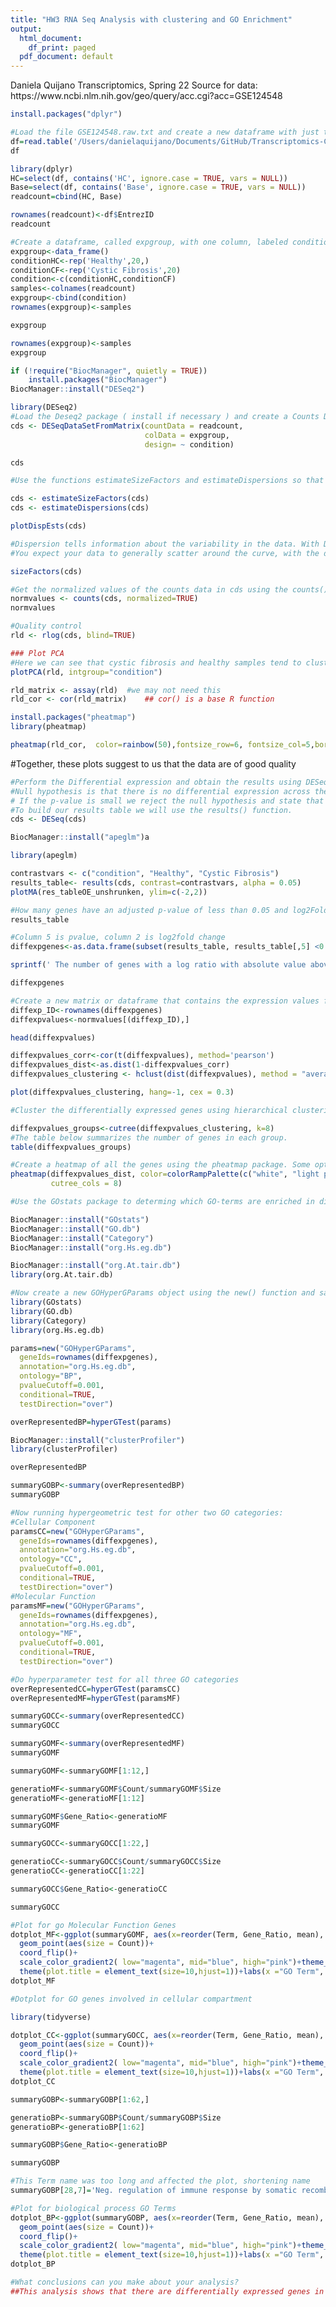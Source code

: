```yaml
---
title: "HW3 RNA Seq Analysis with clustering and GO Enrichment"
output:
  html_document:
    df_print: paged
  pdf_document: default
---
```

Daniela Quijano
Transcriptomics, Spring 22
Source for data: https://www.ncbi.nlm.nih.gov/geo/query/acc.cgi?acc=GSE124548

```r
install.packages("dplyr")
```

```r
#Load the file GSE124548.raw.txt and create a new dataframe with just the columns with the raw counts for healthy (HC) and CF patients before treatment (Base) and call it readcount. Use the third column (EntrezID) in the original file as the rownames of readcount.
df=read.table('/Users/danielaquijano/Documents/GitHub/Transcriptomics-Course-Projects/source_files/GSE124548.raw.fixed.txt', sep = '\t',header =TRUE)
df
```

```r
library(dplyr) 
HC=select(df, contains('HC', ignore.case = TRUE, vars = NULL))
Base=select(df, contains('Base', ignore.case = TRUE, vars = NULL))
readcount=cbind(HC, Base)
```

```r
rownames(readcount)<-df$EntrezID
readcount
```
```r
#Create a dataframe, called expgroup, with one column, labeled condition, that correctly assigns which column is healthy and which is CF. Use the column names of readcount as rownames of expgroup.
expgroup<-data_frame()
conditionHC<-rep('Healthy',20,)
conditionCF<-rep('Cystic Fibrosis',20)
condition<-c(conditionHC,conditionCF)
samples<-colnames(readcount)
expgroup<-cbind(condition)
rownames(expgroup)<-samples
```


```r
expgroup
```


```r
rownames(expgroup)<-samples
expgroup
```
```r
if (!require("BiocManager", quietly = TRUE))
    install.packages("BiocManager")
BiocManager::install("DESeq2")
```


```r
library(DESeq2)
#Load the Deseq2 package ( install if necessary ) and create a Counts Dataset Matrix using the command DESeqDataSetFromMatrix() and call it cds.
cds <- DESeqDataSetFromMatrix(countData = readcount,
                              colData = expgroup,
                              design= ~ condition)
```


```r
cds
```
```r
#Use the functions estimateSizeFactors and estimateDispersions so that Deseq2 can correct for size of library and estimates the dispersion. Plot the dispersion using plotDispEsts. What does the graph tell you?

```

```r
cds <- estimateSizeFactors(cds)
cds <- estimateDispersions(cds)
```

```r
plotDispEsts(cds)
```
```r
#Dispersion tells information about the variability in the data. With DESeq2 the dispersion is higher for small mean counts and lower for large mean counts. The idea behind fitting a curve to the data is that different genes will have different scales of biological variability, but, over all genes, there will be a distribution of reasonable estimates of dispersion.This curve is displayed as a red line in the figure below, which plots the estimate for the expected dispersion value for genes of a given expression strength. Shrinking the values toward the curve could result in false positives, so these values are not shrunken. These genes are shown surrounded by blue circles below.
#You expect your data to generally scatter around the curve, with the dispersion decreasing with increasing mean expression levels.
```
```r
sizeFactors(cds)
```
```r
#Get the normalized values of the counts data in cds using the counts() function with option normalized=T and call this normvalues.
normvalues <- counts(cds, normalized=TRUE)
normvalues
```
```r
#Quality control
rld <- rlog(cds, blind=TRUE)
```


```r
### Plot PCA 
#Here we can see that cystic fibrosis and healthy samples tend to cluster together and PCA shows separation between the two groups. 
plotPCA(rld, intgroup="condition")
```
```r
rld_matrix <- assay(rld)  #we may not need this
rld_cor <- cor(rld_matrix)    ## cor() is a base R function
```
```r
install.packages("pheatmap")
library(pheatmap)

```
```r
pheatmap(rld_cor,  color=rainbow(50),fontsize_row=6, fontsize_col=5,border_color=NA)
```
 #Together, these plots suggest to us that the data are of good quality
```r
#Perform the Differential expression and obtain the results using DESeq and results functions.
#Null hypothesis is that there is no differential expression across the two sample groups (LFC == 0).
# If the p-value is small we reject the null hypothesis and state that there is evidence against the null (i.e. the gene is differentially expressed).
#To build our results table we will use the results() function. 
cds <- DESeq(cds)

```
```r
BiocManager::install("apeglm")a

library(apeglm)
```

```r
contrastvars <- c("condition", "Healthy", "Cystic Fibrosis")
results_table<- results(cds, contrast=contrastvars, alpha = 0.05)
plotMA(res_tableOE_unshrunken, ylim=c(-2,2))
```

```r
#How many genes have an adjusted p-value of less than 0.05 and log2FoldChange greater than 1 or less than -1 ? Save this list of genes as diffexpgenes
results_table
```
```r
#Column 5 is pvalue, column 2 is log2fold change
diffexpgenes<-as.data.frame(subset(results_table, results_table[,5] <0.05  & results_table[,2] < -1 | results_table[,2] > 1  ))
```
```r
sprintf(' The number of genes with a log ratio with absolute value above 1 and p value less than 0.05 is %s', nrow(diffexpgenes))
```

```r
diffexpgenes
```

```r
#Create a new matrix or dataframe that contains the expression values from normvalues for just the diffexpgenes and call it diffexpvalues.
diffexp_ID<-rownames(diffexpgenes)
diffexpvalues<-normvalues[(diffexp_ID),]
```


```r
head(diffexpvalues)

```
```r
diffexpvalues_corr<-cor(t(diffexpvalues), method='pearson')
diffexpvalues_dist<-as.dist(1-diffexpvalues_corr)
diffexpvalues_clustering <- hclust(dist(diffexpvalues), method = "average")

```
```r
plot(diffexpvalues_clustering, hang=-1, cex = 0.3)
```

```r
#Cluster the differentially expressed genes using hierarchical clustering and use the cutree function to create 8 groups. How many genes are in each group?

diffexpvalues_groups<-cutree(diffexpvalues_clustering, k=8)
#The table below summarizes the number of genes in each group.
table(diffexpvalues_groups)
```

```r
#Create a heatmap of all the genes using the pheatmap package. Some options you should pay attention to are: - scale ( scaling gene values shows expression pattern changes rather than magnitude) - cluster_rows ( define how the rows should be clustered) - annotation_col ( color code the different samples based on a category- health or cf) - annotation_row ( color code the different genes based on the cluster they belong to)
pheatmap(diffexpvalues_dist, color=colorRampPalette(c("white", "light pink", "purple"))(50), cutree_rows = 8,
         cutree_cols = 8)
```


```r
#Use the GOstats package to determing which GO-terms are enriched in diffexpgenes. To do this you will need to install the following packages from #Bioconductor:

BiocManager::install("GOstats")
BiocManager::install("GO.db")
BiocManager::install("Category")
BiocManager::install("org.Hs.eg.db")
```
```r
BiocManager::install("org.At.tair.db")
library(org.At.tair.db)
```

```r
#Now create a new GOHyperGParams object using the new() function and save it as variable called params. The geneIds is diffexpgenes. These should be the EntrezIDs we made into rownames in the beginning. The universeGeneIds is the rownames of readcount. The annotation is org.Hs.eg and the ontology we are going to use is BP with a pvaluecutoff of 0.001 and our testDirection is over.
library(GOstats)
library(GO.db)
library(Category)
library(org.Hs.eg.db)

params=new("GOHyperGParams", 
  geneIds=rownames(diffexpgenes), 
  annotation="org.Hs.eg.db", 
  ontology="BP", 
  pvalueCutoff=0.001, 
  conditional=TRUE, 
  testDirection="over")
```
```r
overRepresentedBP=hyperGTest(params)

```

```r
BiocManager::install("clusterProfiler")
library(clusterProfiler)
```


```r
overRepresentedBP
```
```r
summaryGOBP<-summary(overRepresentedBP)
summaryGOBP
```
```r
#Now running hypergeometric test for other two GO categories:
#Cellular Component
paramsCC=new("GOHyperGParams", 
  geneIds=rownames(diffexpgenes), 
  annotation="org.Hs.eg.db", 
  ontology="CC", 
  pvalueCutoff=0.001, 
  conditional=TRUE, 
  testDirection="over")
#Molecular Function
paramsMF=new("GOHyperGParams", 
  geneIds=rownames(diffexpgenes), 
  annotation="org.Hs.eg.db", 
  ontology="MF", 
  pvalueCutoff=0.001, 
  conditional=TRUE, 
  testDirection="over")
```

```r
#Do hyperparameter test for all three GO categories
overRepresentedCC=hyperGTest(paramsCC)
overRepresentedMF=hyperGTest(paramsMF)
```
```r
summaryGOCC<-summary(overRepresentedCC)
summaryGOCC
```
```r
summaryGOMF<-summary(overRepresentedMF)
summaryGOMF
```
```r
summaryGOMF<-summaryGOMF[1:12,]
```
```r
generatioMF<-summaryGOMF$Count/summaryGOMF$Size
generatioMF<-generatioMF[1:12]
```
```r
summaryGOMF$Gene_Ratio<-generatioMF
summaryGOMF
```


```r
summaryGOCC<-summaryGOCC[1:22,]
```
```r
generatioCC<-summaryGOCC$Count/summaryGOCC$Size
generatioCC<-generatioCC[1:22]
```
```r
summaryGOCC$Gene_Ratio<-generatioCC

```
```r
summaryGOCC
```
```r
#Plot for go Molecular Function Genes
dotplot_MF<-ggplot(summaryGOMF, aes(x=reorder(Term, Gene_Ratio, mean), y=Gene_Ratio, color=Pvalue)) +
  geom_point(aes(size = Count))+
  coord_flip()+
  scale_color_gradient2( low="magenta", mid="blue", high="pink")+theme_bw()+ggtitle("Enriched GO genes for Molecular Function")+
  theme(plot.title = element_text(size=10,hjust=1))+labs(x ="GO Term", y = "Gene Ratio")
dotplot_MF
```


```r
#Dotplot for GO genes involved in cellular compartment

library(tidyverse)

dotplot_CC<-ggplot(summaryGOCC, aes(x=reorder(Term, Gene_Ratio, mean), y=Gene_Ratio, color=Pvalue)) +
  geom_point(aes(size = Count))+
  coord_flip()+
  scale_color_gradient2( low="magenta", mid="blue", high="pink")+theme_bw()+ggtitle("Enriched GO genes for cellular compartment")+
  theme(plot.title = element_text(size=10,hjust=1))+labs(x ="GO Term", y = "Gene Ratio")
dotplot_CC
```


```r
summaryGOBP<-summaryGOBP[1:62,]
```
```r
generatioBP<-summaryGOBP$Count/summaryGOBP$Size
generatioBP<-generatioBP[1:62]
```
```r
summaryGOBP$Gene_Ratio<-generatioBP

```
```r
summaryGOBP
```
```r
#This Term name was too long and affected the plot, shortening name 
summaryGOBP[28,7]='Neg. regulation of immune response by somatic recombination of immune receptors'
```


```r
#Plot for biological process GO Terms
dotplot_BP<-ggplot(summaryGOBP, aes(x=reorder(Term, Gene_Ratio, mean), y=Gene_Ratio, color=Pvalue)) +
  geom_point(aes(size = Count))+
  coord_flip()+
  scale_color_gradient2( low="magenta", mid="blue", high="pink")+theme_bw()+ggtitle("Top 30 enriched GO genes for biological process")+
  theme(plot.title = element_text(size=10,hjust=1))+labs(x ="GO Term", y = "Gene Ratio")+theme(axis.text.y = element_text(size = 6)) 
dotplot_BP

```


```r
#What conclusions can you make about your analysis?
##This analysis shows that there are differentially expressed genes in those with and without Cystic Fibrosis. Genes associated with the immune response had significantly increased expression. Genes associated with different types of immune cell activation were prevalent in GO category for biological process. The genes in the GO category for cellular ocmpartment were mainly involved in cell-to cell interactions as well as vesicle formation. These were particularly interesting since cystic fibrosis involves the overproduction of mucus so it makes sense that genes associated with secretion are upregulated. Genes associated with molecular function saw upregulation in genes involved in signal transduction. The next step in this analysis is to analyze how a drug treatment affects the gene expression in those with cystic fibrosis. The largest portion of significantly enriched genes with p value under 0.001 was in the biological process category.
```



